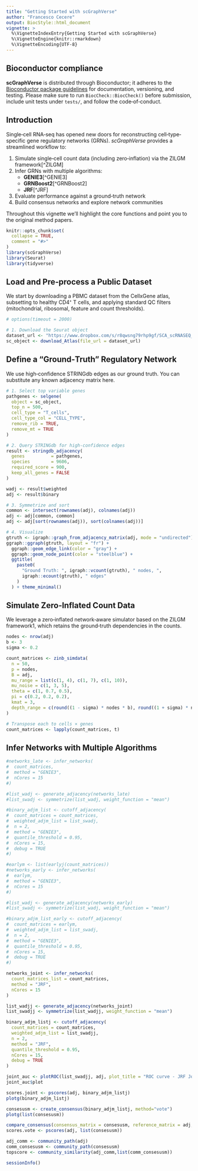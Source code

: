 ```yaml
---
title: "Getting Started with scGraphVerse"
author: "Francesco Cecere"
output: BiocStyle::html_document
vignette: >
  %\VignetteIndexEntry{Getting Started with scGraphVerse}
  %\VignetteEngine{knitr::rmarkdown}
  %\VignetteEncoding{UTF-8}
---
```


## Bioconductor compliance

**scGraphVerse** is distributed through Bioconductor; it adheres to the [Bioconductor package guidelines](https://bioconductor.org/developers/package-guidelines/) for documentation, versioning, and testing.  Please make sure to run `BiocCheck::BiocCheck()` before submission, include unit tests under `tests/`, and follow the code‐of‐conduct.

## Introduction

Single‐cell RNA‐seq has opened new doors for reconstructing cell‐type‐specific gene regulatory networks (GRNs).  *scGraphVerse* provides a streamlined workflow to:

1.  Simulate single‐cell count data (including zero‐inflation) via the ZILGM framework[^ZILGM]  
2.  Infer GRNs with multiple algorithms:  
    -  **GENIE3**[^GENIE3]  
    -  **GRNBoost2**[^GRNBoost2]  
    -  **JRF**[^JRF]  
3.  Evaluate performance against a ground‐truth network  
4.  Build consensus networks and explore network communities  

Throughout this vignette we’ll highlight the core functions and point you to the original method papers.

```r
knitr::opts_chunk$set(
  collapse = TRUE,
  comment = "#>"
)
library(scGraphVerse)
library(Seurat)
library(tidyverse)
```

## Load and Pre‐process a Public Dataset
We start by downloading a PBMC dataset from the CellxGene atlas, subsetting to healthy CD4⁺ T cells, and applying standard QC filters (mitochondrial, ribosomal, feature and count thresholds).


```r
# options(timeout = 2000)

# 1. Download the Seurat object
dataset_url <- "https://www.dropbox.com/s/r8qwsng79rhp9gf/SCA_scRNASEQ_TISSUE_WHOLE_BLOOD.RDS?dl=1"
sc_object <- download_Atlas(file_url = dataset_url)
```

## Define a “Ground‐Truth” Regulatory Network
We use high‐confidence STRINGdb edges as our ground truth. You can substitute any known adjacency matrix here.


```r
# 1. Select top variable genes
pathgenes <- selgene(
  object = sc_object,
  top_n = 500,
  cell_type = "T_cells",
  cell_type_col = "CELL_TYPE",
  remove_rib = TRUE,
  remove_mt = TRUE
)

# 2. Query STRINGdb for high‐confidence edges
result <- stringdb_adjacency(
  genes          = pathgenes,
  species        = 9606,
  required_score = 900,
  keep_all_genes = FALSE
)

wadj <- result$weighted
adj <- result$binary

# 3. Symmetrize and sort
common <- intersect(rownames(adj), colnames(adj))
adj <- adj[common, common]
adj <- adj[sort(rownames(adj)), sort(colnames(adj))]

# 4. Visualize
gtruth <- igraph::graph_from_adjacency_matrix(adj, mode = "undirected")
ggraph::ggraph(gtruth, layout = "fr") +
  ggraph::geom_edge_link(color = "gray") +
  ggraph::geom_node_point(color = "steelblue") +
  ggtitle(
    paste0(
      "Ground Truth: ", igraph::vcount(gtruth), " nodes, ",
      igraph::ecount(gtruth), " edges"
    )
  ) + theme_minimal()
```

## Simulate Zero‐Inflated Count Data
We leverage a zero‐inflated network‐aware simulator based on the ZILGM framework1, which retains the ground‐truth dependencies in the counts.

```r
nodes <- nrow(adj)
b <- 3
sigma <- 0.2

count_matrices <- zinb_simdata(
  n = 50,
  p = nodes,
  B = adj,
  mu_range = list(c(1, 4), c(1, 7), c(1, 10)),
  mu_noise = c(1, 3, 5),
  theta = c(1, 0.7, 0.5),
  pi = c(0.2, 0.2, 0.2),
  kmat = 3,
  depth_range = c(round((1 - sigma) * nodes * b), round((1 + sigma) * nodes * b))
)

# Transpose each to cells × genes
count_matrices <- lapply(count_matrices, t)
```

## Infer Networks with Multiple Algorithms

```r
#networks_late <- infer_networks(
#  count_matrices,
#  method = "GENIE3",
#  nCores = 15
#)

#list_wadj <- generate_adjacency(networks_late)
#list_swadj <- symmetrize(list_wadj, weight_function = "mean")

#binary_adjm_list <- cutoff_adjacency(
#  count_matrices = count_matrices,
#  weighted_adjm_list = list_swadj,
#  n = 2,
#  method = "GENIE3",
#  quantile_threshold = 0.95,
#  nCores = 15,
#  debug = TRUE
#)
```

```r
#earlym <- list(earlyj(count_matrices))
#networks_early <- infer_networks(
#  earlym,
#  method = "GENIE3",
#  nCores = 15
#)

#list_wadj <- generate_adjacency(networks_early)
#list_swadj <- symmetrize(list_wadj, weight_function = "mean")

#binary_adjm_list_early <- cutoff_adjacency(
#  count_matrices = earlym,
#  weighted_adjm_list = list_swadj,
#  n = 2,
#  method = "GENIE3",
#  quantile_threshold = 0.95,
#  nCores = 15,
#  debug = TRUE
#)
```


```r
networks_joint <- infer_networks(
  count_matrices_list = count_matrices,
  method = "JRF",
  nCores = 15
)

list_wadjj <- generate_adjacency(networks_joint)
list_swadjj <- symmetrize(list_wadjj, weight_function = "mean")

binary_adjm_listj <- cutoff_adjacency(
  count_matrices = count_matrices,
  weighted_adjm_list = list_swadjj,
  n = 2,
  method = "JRF",
  quantile_threshold = 0.95,
  nCores = 15,
  debug = TRUE
)

```

```r
joint_auc <- plotROC(list_swadjj, adj, plot_title = "ROC curve - JRF Joint Integration", is_binary = F)
joint_auc$plot
```

```r
scores.joint <- pscores(adj, binary_adjm_listj)
plotg(binary_adjm_listj)
```

```r
consesusm <- create_consensus(binary_adjm_listj, method="vote")
plotg(list(consesusm))

compare_consensus(consensus_matrix = consesusm, reference_matrix = adj, false_plot = F)
scores.vote <- pscores(adj, list(consesusm))
```

```r
adj_comm <- community_path(adj)
comm_consesusm <- community_path(consesusm)
topscore <- community_similarity(adj_comm,list(comm_consesusm)) 
```


```r
sessionInfo()
```
